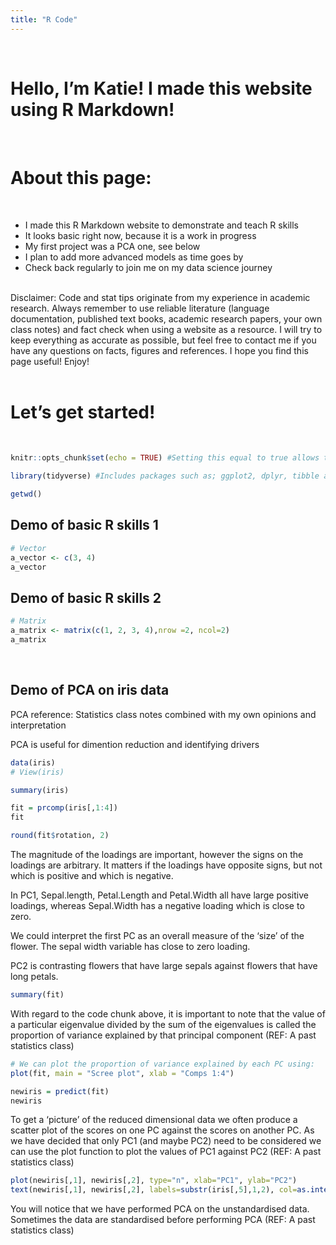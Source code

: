 ```yaml
---
title: "R Code"
---
```

<br>

# Hello, I'm Katie! I made this website using R Markdown!
<br>

# About this page:
<br>

* I made this R Markdown website to demonstrate and teach R skills
* It looks basic right now, because it is a work in progress
* My first project was a PCA one, see below
* I plan to add more advanced models as time goes by
* Check back regularly to join me on my data science journey
<br>
<br>

Disclaimer: Code and stat tips originate from my experience in academic research. Always remember to use reliable literature (language documentation, published text books, academic research papers, your own class notes) and fact check when using a website as a resource. I will try to keep everything as accurate as possible, but feel free to contact me if you have any questions on facts, figures and references. I hope you find this page useful! Enjoy!
<br>
<br>

# Let's get started!
<br>

```r
knitr::opts_chunk$set(echo = TRUE) #Setting this equal to true allows the code to show up on the page
```

```r
library(tidyverse) #Includes packages such as; ggplot2, dplyr, tibble and more
```

```r
getwd()
```

## Demo of basic R skills 1
```r
# Vector
a_vector <- c(3, 4)
a_vector
```

## Demo of basic R skills 2
```r
# Matrix
a_matrix <- matrix(c(1, 2, 3, 4),nrow =2, ncol=2)
a_matrix
```
<br>

## Demo of PCA on iris data

PCA reference: Statistics class notes combined with my own opinions and interpretation
<br>

PCA is useful for dimention reduction and identifying drivers
<br>

```r
data(iris)
# View(iris)
```

```r
summary(iris)
```

```r
fit = prcomp(iris[,1:4])
fit
```

```r
round(fit$rotation, 2)
```
The magnitude of the loadings are important, however the signs on the loadings are arbitrary. It matters if the loadings have opposite signs, but not which is positive and which is negative.
<br>

In PC1, Sepal.length, Petal.Length and Petal.Width all have large positive loadings, whereas Sepal.Width has a negative loading which is close to zero.
<br>

We could interpret the first PC as an overall measure of the ‘size’ of the flower. The sepal width variable has close to zero loading.
<br>

PC2 is contrasting flowers that have large sepals against flowers that have long petals.
<br>

```r
summary(fit)
```

With regard to the code chunk above, it is important to note that the value of a particular eigenvalue divided by the sum of the eigenvalues is called the proportion of variance 
explained by that principal component (REF: A past statistics class) 

```r
# We can plot the proportion of variance explained by each PC using:
plot(fit, main = "Scree plot", xlab = "Comps 1:4")
```

```r
newiris = predict(fit)
newiris
```

To get a ‘picture’ of the reduced dimensional data we often produce a scatter plot of the scores on one PC against the scores on another PC. As we have decided that only PC1 (and maybe PC2) need to be considered we can use the plot function to plot the values of PC1 against PC2 (REF: A past statistics class) 

```r
plot(newiris[,1], newiris[,2], type="n", xlab="PC1", ylab="PC2")
text(newiris[,1], newiris[,2], labels=substr(iris[,5],1,2), col=as.integer(iris[,5]))
```

You will notice that we have performed PCA on the unstandardised data. Sometimes the data are standardised before performing PCA (REF: A past statistics class) 

